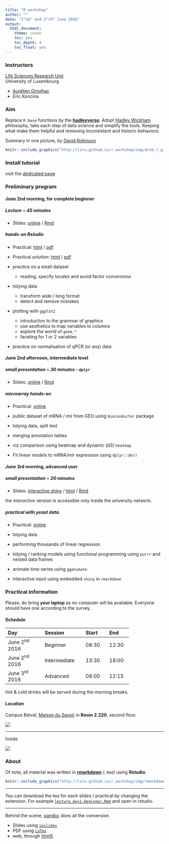 ```yaml
---
title: "R workshop"
author: ""
date: "2^nd^ and 3^rd^ June 2016"
output: 
  html_document: 
    theme: cosmo
    toc: yes
    toc_depth: 4
    toc_float: yes
---
```


### Instructors

[Life Sciences Research Unit](http://wwwen.uni.lu/recherche/fstc/life_sciences_research_unit/)  
University of Luxembourg

- [Aurélien Ginolhac](mailto:aurelien.ginolhac@uni.lu)
- Eric Koncina

### Aim

Replace `R base` functions by the [**hadleyverse**](https://barryrowlingson.github.io/hadleyverse/).
Adopt [Hadley Wickham](http://hadley.nz/) philosophy, take each step of data science and simplify the tools. 
Keeping what make them helpful and removing inconsistent and historic behaviors.

Summary in one picture, by [David Robinson](http://varianceexplained.org/)

```r
knitr::include_graphics("http://lsru.github.io/r_workshop/img/drob_r_pipeline_600.jpg")
```


### Install tutorial

visit the [dedicated page](install_tutorial.html)

### Preliminary program

#### June 2nd morning, for complete beginner

##### Lecture ~ 45 minutes

- Slides: [online](lecture_day1-beginner.html) / [Rmd](lecture_day1-beginner.Rmd)

##### hands-on Rstudio

- Practical: [html](practical_day1-beginner.html) / [pdf](practical_day1-beginner.pdf)
- Practical _solution_: [html](practical_day1-beginner_solution.html) / [pdf](practical_day1-beginner_solution.pdf)

- practice on a small dataset
  + reading, specify locales and avoid factor conversions
- tidying data
  + transform wide / long format
  + detect and remove mistakes 
- plotting with `ggplot2`
  + introduction to the grammar of graphics
  + use aesthetics to map variables to columns
  + explore the world of `geom_*`
  + faceting for 1 or 2 variables
- practice on normalisation of qPCR (or any) data

#### June 2nd afternoon, intermediate level

##### small presentation ~ 30 minutes - `dplyr`

- Slides: [online](lecture_day1-intermediate.html) / [Rmd](lecture_day1-intermediate.Rmd)

##### microarray hands-on

- Practical: [online](practical_day1-intermediate.html) 

- public dataset of mRNA / mir from GEO using `bioconductor` package
- tidying data, split text
- merging annotation tables
- viz comparison using heatmap and dynamic (d3) `heatmap`
- Fit linear models to mRNA/mir expression using `dplyr::do()`

#### June 3rd morning, advanced user

##### small presentation ~ 20 minutes

- Slides: [interactive shiny](http://shiny-server.uni.lu/lecture-advanced) / [html](lecture_day2-advanced.html) / [Rmd](lecture_day2-advanced.Rmd)

the _interactive_ version is accessible only inside the university network.

##### practical with yeast data.

- Practical: [online](practical_day2-advanced.html) 

- tidying data
- performing thousands of linear regression
- tidying / ranking models using functional programming using `purrr` and nested data frames
- animate time series using `gganimate`
- interactive input using embedded `shiny` in `rmarkdown`

### Practical information

Please, do bring **your laptop** as no computer will be available.
Everyone should have one according to the survey.

#### Schedule

-------------------------------------------------------
Day               Session           Start       End
----------------  ----------------  ----------  -------
June 2^nd^ 2016   Beginner          08:30        12:30

June 2^nd^ 2016   Intermediate      13:30       18:00

June 3^rd^ 2016   Advanced          08:00        12:15
-------------------------------------------------------

Hot & cold drinks will be served during the morning breaks.

#### Location

Campus Belval, [Maison du Savoir](http://wwwfr.uni.lu/contact/campus_de_belval)
in **Room 2.220**, second floor.

![](img/room220_320.jpg)

---

Inside

![](img/room2.220_300.jpg)

### About

Of note, all material was written in [**rmarkdown**](http://rmarkdown.rstudio.com/) (`.Rmd`) using **Rstudio**.

```r
knitr::include_graphics("http://lsru.github.io/r_workshop/img/rmarkdown_600.png")
```

---

You can download the `Rmd` for each slides / practical by changing the extension.
For example [`lecture_day1-beginner.Rmd`](http://lsru.github.io/r_workshop/lecture_day1-beginner.Rmd) and open in rstudio.

---

Behind the scene, [pandoc](http://pandoc.org/) does all the conversion.

- Slides using [`ioslides`](http://rmarkdown.rstudio.com/ioslides_presentation_format.html)
- PDF using [`LaTex`](http://rmarkdown.rstudio.com/pdf_document_format.html)
- web, through [html5](http://rmarkdown.rstudio.com/html_document_format.html)

